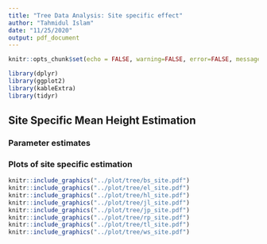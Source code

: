 ---
title: "Tree Data Analysis: Site specific effect"
author: "Tahmidul Islam"
date: "11/25/2020"
output: pdf_document
---

```{r setup, include=FALSE}
knitr::opts_chunk$set(echo = FALSE, warning=FALSE, error=FALSE, message = FALSE, cache = TRUE, dpi = 300, fig.width = 14, fig.height = 6)
```



```{r}
library(dplyr)
library(ggplot2)
library(kableExtra)
library(tidyr)
```


## Site Specific Mean Height Estimation

### Parameter estimates 

```{=latex}
\begin{table}[ht]
\centering
\begin{tabular}{c|cc|cc|cc|c}
  \hline
 & \multicolumn{2}{|c|}{Mean} & \multicolumn{2}{|c|}{Subject} & \multicolumn{2}{|c|}{Site} & \\
 \hline
 & $l^2$ & $\sigma^2$ & $l^2$ & $\sigma^2$ & $l^2$ & $\sigma^2$ & $\sigma^2$ \\ 
  \hline
BS & 0.85 & 3.46 & 1.20 & 0.00 & 0.07 & 0.00 & 0.09 \\ 
  EL & 2.29 & 9.78 & 0.46 & 0.01 & 0.12 & 0.01 & 0.06 \\ 
  HL & 1.90 & 5.84 & 0.55 & 0.00 & 1.38 & 0.01 & 0.08 \\ 
  JL & 0.98 & 2.66 & 0.33 & 0.01 & 0.36 & 0.02 & 0.04 \\ 
  JP & 3.92 & 11.38 & 0.07 & 0.00 & 18.92 & 0.00 & 0.04 \\ 
  RP & 1.06 & 4.13 & 0.13 & 0.03 & 4.46 & 0.00 & 0.02 \\ 
  TL & 1.12 & 3.09 & 1.68 & 0.00 & 0.01 & 0.00 & 0.06 \\ 
  WS & 0.69 & 2.11 & 0.30 & 0.02 & 0.03 & 0.00 & 0.13 \\ 
   \hline
\end{tabular}
\end{table}
```

### Plots of site specific estimation

```{r site, echo = FALSE, message=FALSE, fig.align='center', out.width='.9\\linewidth'}
knitr::include_graphics("../plot/tree/bs_site.pdf")
knitr::include_graphics("../plot/tree/el_site.pdf")
knitr::include_graphics("../plot/tree/hl_site.pdf")
knitr::include_graphics("../plot/tree/jl_site.pdf")
knitr::include_graphics("../plot/tree/jp_site.pdf")
knitr::include_graphics("../plot/tree/rp_site.pdf")
knitr::include_graphics("../plot/tree/tl_site.pdf")
knitr::include_graphics("../plot/tree/ws_site.pdf")
```




